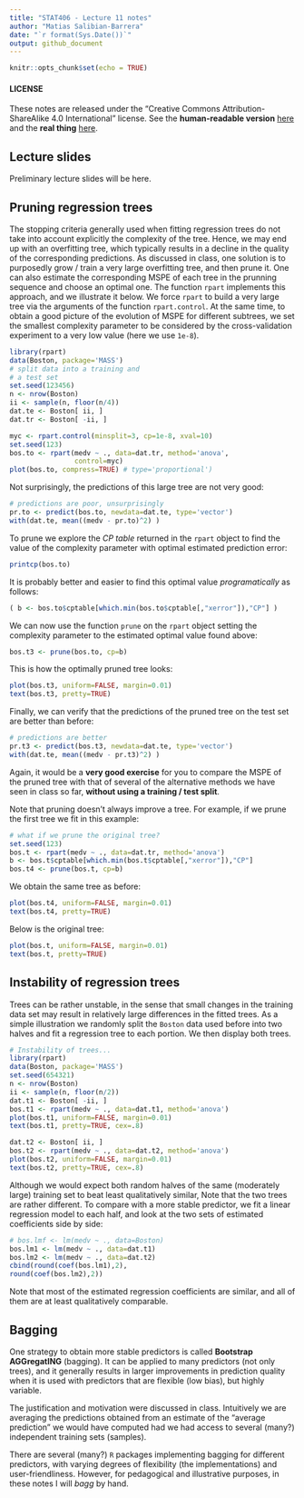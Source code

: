 ```yaml
---
title: "STAT406 - Lecture 11 notes"
author: "Matias Salibian-Barrera"
date: "`r format(Sys.Date())`"
output: github_document
---
```


```r
knitr::opts_chunk$set(echo = TRUE)
```

#### LICENSE
These notes are released under the 
"Creative Commons Attribution-ShareAlike 4.0 International" license. 
See the **human-readable version** [here](https://creativecommons.org/licenses/by-sa/4.0/)
and the **real thing** [here](https://creativecommons.org/licenses/by-sa/4.0/legalcode). 

## Lecture slides

Preliminary lecture slides will be here. 

## Pruning regression trees

The stopping criteria generally used when fitting regression trees do not
take into account explicitly the complexity of the tree. Hence, we 
may end up with an overfitting tree, which typically results in 
a decline in the quality of the corresponding predictions. As discussed
in class, one solution is to purposedly grow / train a very large overfitting
tree, and then prune it. One can also estimate the corresponding MSPE
of each tree in the prunning sequence and choose an optimal one. 
The function `rpart` implements this approach, and we illustrate it
below. We force `rpart` to build a very large tree via the arguments
of the function `rpart.control`. At the same time, to obtain a good
picture of the evolution of MSPE for different subtrees, we set the smallest 
complexity parameter to be considered by the cross-validation
experiment to a very low value (here we use `1e-8`).
```r
library(rpart)
data(Boston, package='MASS')
# split data into a training and
# a test set
set.seed(123456) 
n <- nrow(Boston)
ii <- sample(n, floor(n/4))
dat.te <- Boston[ ii, ]
dat.tr <- Boston[ -ii, ]

myc <- rpart.control(minsplit=3, cp=1e-8, xval=10)
set.seed(123)
bos.to <- rpart(medv ~ ., data=dat.tr, method='anova',
                control=myc)
plot(bos.to, compress=TRUE) # type='proportional')
```

Not surprisingly, the predictions of this large tree are 
not very good:
```r
# predictions are poor, unsurprisingly
pr.to <- predict(bos.to, newdata=dat.te, type='vector')
with(dat.te, mean((medv - pr.to)^2) )
```

To prune we explore the *CP table* returned in the
`rpart` object to find the value of the complexity
parameter with optimal estimated prediction error:  
```r
printcp(bos.to)
```
It is probably better and easier to find this 
optimal value *programatically* as follows: 
```r
( b <- bos.to$cptable[which.min(bos.to$cptable[,"xerror"]),"CP"] )
```

We can now use the function 
`prune` on the `rpart` object setting the complexity parameter
to the estimated optimal value found above:
```r
bos.t3 <- prune(bos.to, cp=b)
```
This is how the optimally pruned tree looks:

```r
plot(bos.t3, uniform=FALSE, margin=0.01)
text(bos.t3, pretty=TRUE)
```

Finally, we can verify that the predictions of the pruned 
tree on the test set are better than before:
```r
# predictions are better
pr.t3 <- predict(bos.t3, newdata=dat.te, type='vector')
with(dat.te, mean((medv - pr.t3)^2) )
```

Again, it would be a **very good exercise** for you to 
compare the MSPE of the pruned tree with that of several
of the alternative methods we have seen in class so far,
**without using a training / test split**. 

Note that pruning doesn't always improve a tree. For example, 
if we prune the first tree we fit in this example:
```r
# what if we prune the original tree?
set.seed(123)
bos.t <- rpart(medv ~ ., data=dat.tr, method='anova')
b <- bos.t$cptable[which.min(bos.t$cptable[,"xerror"]),"CP"]
bos.t4 <- prune(bos.t, cp=b)
```
We obtain the same tree as before:

```r
plot(bos.t4, uniform=FALSE, margin=0.01)
text(bos.t4, pretty=TRUE)
```

Below is the original tree:

```r
plot(bos.t, uniform=FALSE, margin=0.01)
text(bos.t, pretty=TRUE)
```


## Instability of regression trees 

Trees can be rather unstable, in the sense that small changes in the
training data set may result in relatively large differences in the
fitted trees. As a simple illustration we randomly split the 
`Boston` data used before into two halves and fit a regression
tree to each portion. We then display both trees.

```r
# Instability of trees...
library(rpart)
data(Boston, package='MASS')
set.seed(654321)
n <- nrow(Boston)
ii <- sample(n, floor(n/2))
dat.t1 <- Boston[ -ii, ]
bos.t1 <- rpart(medv ~ ., data=dat.t1, method='anova')
plot(bos.t1, uniform=FALSE, margin=0.01)
text(bos.t1, pretty=TRUE, cex=.8)
```

```r
dat.t2 <- Boston[ ii, ]
bos.t2 <- rpart(medv ~ ., data=dat.t2, method='anova')
plot(bos.t2, uniform=FALSE, margin=0.01)
text(bos.t2, pretty=TRUE, cex=.8)
```

Although we would expect both random halves of the same (moderately large) 
training set to beat least qualitatively similar, 
Note that the two trees are rather different. 
To compare with a more stable predictor, we fit a linear
regression model to each half, and look at the two sets of estimated
coefficients side by side:
```r
# bos.lmf <- lm(medv ~ ., data=Boston)
bos.lm1 <- lm(medv ~ ., data=dat.t1)
bos.lm2 <- lm(medv ~ ., data=dat.t2)
cbind(round(coef(bos.lm1),2),
round(coef(bos.lm2),2))
```
Note that most of the estimated regression coefficients are 
similar, and all of them are at least qualitatively comparable. 

## Bagging

One strategy to obtain more stable predictors is called
**Bootstrap AGGregatING** (bagging). It can be applied to
many predictors (not only trees), and it generally results
in larger improvements in prediction quality when it is used with predictors
that are flexible (low bias), but highly variable.

The justification and motivation were discussed in class. Intuitively
we are averaging the predictions obtained from an estimate of the 
"average prediction" we would have computed had we had access to 
several (many?) independent training sets (samples). 

There are several (many?) `R` packages implementing
bagging for different predictors, with varying degrees of 
flexibility (the implementations) and user-friendliness. 
However, for pedagogical and illustrative purposes, in these notes I will
*bagg* by hand.

<!-- ### Bagging by hand -->

<!-- Again, to simplify the discussion and presentation, in order to evaluate  -->
<!-- prediction quality I will split the  -->
<!-- data (`Boston`) into a training and a test set. We do this now: -->
<!-- ```{r bag1, fig.width=5, fig.height=5, message=FALSE, warning=FALSE} -->
<!-- set.seed(123456) -->
<!-- n <- nrow(Boston) -->
<!-- ii <- sample(n, floor(n/4)) -->
<!-- dat.te <- Boston[ ii, ] -->
<!-- dat.tr <- Boston[ -ii, ] -->
<!-- ``` -->
<!-- I will now train $N = 5$ trees and average their predictions.  -->
<!-- Note that, in order to illustrate the process more -->
<!-- clearly, I will compute and store the $N \times n_e$ -->
<!-- predictions, where $n_e$ denotes the number of observations in  -->
<!-- the test set. This is not the best (most efficient) way of implementing *bagging*, -->
<!-- but the main purpose here is to understand **what** we are doing. Also note that -->
<!-- an alternative (better in terms of reusability of the -->
<!-- ensamble, but maybe still not the most efficient option) would be -->
<!-- to store the $N$ trees directly. This would also allow for -->
<!-- more elegant and easy to read code. Once again, this approach  -->
<!-- will be sacrificed in the altar of clarity of presentation and  -->
<!-- pedagogy (but do try it yourself!) -->

<!-- First create an array where we will store all the predictions: -->
<!-- ```{r bag2, fig.width=5, fig.height=5, message=FALSE, warning=FALSE} -->
<!-- N <- 5 -->
<!-- myps <- array(NA, dim=c(nrow(dat.te), N)) -->
<!-- con <- rpart.control(minsplit=3, cp=1e-3, xval=1) -->
<!-- ``` -->
<!-- The last object (`con`) contains my options to train large -->
<!-- (potentially overfitting) trees.  -->
<!-- ```{r bag3, fig.width=5, fig.height=5, message=FALSE, warning=FALSE} -->
<!-- n.tr <- nrow(dat.tr) -->
<!-- set.seed(123456) -->
<!-- for(j in 1:N) { -->
<!--   ii <- sample(n.tr, replace=TRUE) -->
<!--   tmp <- rpart(medv ~ ., data=dat.tr[ii, ], method='anova', control=con) -->
<!--   myps[,j] <- predict(tmp, newdata=dat.te, type='vector') -->
<!-- } -->
<!-- pr.bagg <- rowMeans(myps) -->
<!-- with(dat.te, mean( (medv - pr.bagg)^2 ) ) -->
<!-- ``` -->
<!-- And compare with predictions from the pruned tree, and the -->
<!-- ones from other predictors discussed in the previous note: -->
<!-- ```{r bag4, fig.width=5, fig.height=5, message=FALSE, warning=FALSE} -->
<!-- myc <- rpart.control(minsplit=3, cp=1e-8, xval=10) -->
<!-- set.seed(123) -->
<!-- bos.to <- rpart(medv ~ ., data=dat.tr, method='anova', -->
<!--                 control=myc) -->
<!-- b <- bos.to$cptable[which.min(bos.to$cptable[,"xerror"]),"CP"] -->
<!-- bos.t3 <- prune(bos.to, cp=b) -->
<!-- pr.t3 <- predict(bos.t3, newdata=dat.te, type='vector') -->
<!-- with(dat.te, mean((medv - pr.t3)^2) ) -->
<!-- ``` -->

<!-- What if we *bagg* $N = 10$ trees?  -->
<!-- ```{r bag10, fig.width=5, fig.height=5, message=FALSE, warning=FALSE, echo=FALSE} -->
<!-- N <- 10 -->
<!-- myps <- array(NA, dim=c(nrow(dat.te), N)) -->
<!-- n.tr <- nrow(dat.tr) -->
<!-- set.seed(123456) -->
<!-- for(j in 1:N) { -->
<!--   ii <- sample(n.tr, replace=TRUE) -->
<!--   tmp <- rpart(medv ~ ., data=dat.tr[ii, ], method='anova', control=con) -->
<!--   myps[,j] <- predict(tmp, newdata=dat.te, type='vector') -->
<!-- } -->
<!-- pr.bagg <- rowMeans(myps) -->
<!-- with(dat.te, mean( (medv - pr.bagg)^2 ) ) -->
<!-- ``` -->
<!-- or $N = 100$ trees?  -->
<!-- ```{r bag100, fig.width=5, fig.height=5, message=FALSE, warning=FALSE, echo=FALSE} -->
<!-- N <- 100 -->
<!-- myps <- array(NA, dim=c(nrow(dat.te), N)) -->
<!-- n.tr <- nrow(dat.tr) -->
<!-- set.seed(123456) -->
<!-- for(j in 1:N) { -->
<!--   ii <- sample(n.tr, replace=TRUE) -->
<!--   tmp <- rpart(medv ~ ., data=dat.tr[ii, ], method='anova', control=con) -->
<!--   myps[,j] <- predict(tmp, newdata=dat.te, type='vector') -->
<!-- } -->
<!-- pr.bagg <- rowMeans(myps) -->
<!-- with(dat.te, mean( (medv - pr.bagg)^2 ) ) -->
<!-- ``` -->
<!-- or $N = 1000$ trees?  -->
<!-- ```{r bag1000, fig.width=5, fig.height=5, message=FALSE, warning=FALSE, echo=FALSE} -->
<!-- N <- 1000 -->
<!-- myps <- array(NA, dim=c(nrow(dat.te), N)) -->
<!-- n.tr <- nrow(dat.tr) -->
<!-- set.seed(123456) -->
<!-- for(j in 1:N) { -->
<!--   ii <- sample(n.tr, replace=TRUE) -->
<!--   tmp <- rpart(medv ~ ., data=dat.tr[ii, ], method='anova', control=con) -->
<!--   myps[,j] <- predict(tmp, newdata=dat.te, type='vector') -->
<!-- } -->
<!-- pr.bagg <- rowMeans(myps) -->
<!-- with(dat.te, mean( (medv - pr.bagg)^2 ) ) -->
<!-- ``` -->

<!-- Should we consider higher values of $N$? How about other -->
<!-- training / test splits? Should we use CV instead?  -->

<!-- Another split: -->
<!-- ```{r anothersplit, fig.width=5, fig.height=5, message=FALSE, warning=FALSE, echo=FALSE} -->
<!-- set.seed(123) -->
<!-- n <- nrow(Boston) -->
<!-- ii <- sample(n, floor(n/4)) -->
<!-- dat.te <- Boston[ ii, ] -->
<!-- dat.tr <- Boston[ -ii, ] -->
<!-- for(N in c(5, 10, 100, 1000)) { -->
<!-- myps <- array(NA, dim=c(nrow(dat.te), N)) -->
<!-- n.tr <- nrow(dat.tr) -->
<!-- set.seed(123456) -->
<!-- for(j in 1:N) { -->
<!--   ii <- sample(n.tr, replace=TRUE) -->
<!--   tmp <- rpart(medv ~ ., data=dat.tr[ii, ], method='anova', control=con) -->
<!--   myps[,j] <- predict(tmp, newdata=dat.te, type='vector') -->
<!-- } -->
<!-- pr.bagg <- rowMeans(myps) -->
<!-- print(c(N, with(dat.te, mean( (medv - pr.bagg)^2 ) ))) -->
<!-- } -->
<!-- ``` -->

<!-- Similar conclusion: increasing $N$ helps, but the improvement  -->
<!-- becomes smaller, while the computational cost keeps increasing.  -->

<!-- ### Bagging a regression spline -->

<!-- Bagging does not provide much of an advantage when applied to linear -->
<!-- predictors (can you explain why?) Nevertheless, let us try it on the `lidar` data,  -->
<!-- which, as we did before, we randomly split into a training and test set: -->
<!-- ```{r bagsplines, fig.width=5, fig.height=5, message=FALSE, warning=FALSE} -->
<!-- data(lidar, package='SemiPar') -->
<!-- set.seed(123456) -->
<!-- n <- nrow(lidar) -->
<!-- ii <- sample(n, floor(n/5)) -->
<!-- lid.te <- lidar[ ii, ] -->
<!-- lid.tr <- lidar[ -ii, ] -->
<!-- ``` -->
<!-- Now fit a cubic spline, and estimate the MSPE using the test set: -->
<!-- ```{r bagsplines2, fig.width=5, fig.height=5, message=FALSE, warning=FALSE} -->
<!-- library(splines) -->
<!-- a <- lm(logratio ~ bs(x=range, df=10, degree=3), data=lid.tr)  -->
<!-- oo <- order(lid.tr$range) -->
<!-- pr.of <- predict(a, newdata=lid.te) -->
<!-- mean( (lid.te$logratio - pr.of)^2 ) -->
<!-- ``` -->
<!-- We build an ensemble of 10 fits and estimate the corresponding -->
<!-- MSPE using the test set: -->
<!-- ```{r bagsplines3, fig.width=5, fig.height=5, message=FALSE, warning=FALSE} -->
<!-- N <- 10 # 5 500 1500 -->
<!-- myps <- matrix(NA, nrow(lid.te), N) -->
<!-- set.seed(123456) -->
<!-- n.tr <- nrow(lid.tr) -->
<!-- for(i in 1:N) { -->
<!--   ii <- sample(n.tr, replace=TRUE) -->
<!--   a.b <- lm(logratio ~ bs(x=range, df=10, degree=3), data=lid.tr[ii,])  -->
<!--   myps[,i] <- predict(a.b, newdata=lid.te) -->
<!-- } -->
<!-- pr.ba <- rowMeans(myps)# , na.rm=TRUE) -->
<!-- mean( (lid.te$logratio - pr.ba)^2 ) -->
<!-- ``` -->




<!-- Using smoothing splines? -->


<!-- ```{r bagsmooth, fig.width=5, fig.height=5, message=FALSE, warning=FALSE} -->
<!-- a <- smooth.spline(x = lid.tr$range, y = lid.tr$logratio, cv = TRUE, all.knots = TRUE) -->
<!-- pr.of <- predict(a, x=lid.te$range)$y -->
<!-- mean( (lid.te$logratio - pr.of)^2 ) -->
<!-- ``` -->
<!-- Using ensemble of 10: -->
<!-- ```{r bagsmooth2, fig.width=5, fig.height=5, message=FALSE, warning=FALSE, echo=FALSE} -->
<!-- N <- 10 # 5 500 1500 -->
<!-- myps <- matrix(NA, nrow(lid.te), N) -->
<!-- set.seed(123456) -->
<!-- n.tr <- nrow(lid.tr) -->
<!-- for(i in 1:N) { -->
<!--   ii <- sample(n.tr, replace=TRUE) -->
<!--   a.b <- smooth.spline(x = lid.tr$range[ii], y = lid.tr$logratio[ii], cv = TRUE, all.knots = TRUE) -->
<!--   myps[,i] <- predict(a.b, x=lid.te$range)$y -->
<!-- } -->
<!-- pr.ba <- rowMeans(myps)# , na.rm=TRUE) -->
<!-- mean( (lid.te$logratio - pr.ba)^2 ) -->
<!-- ``` -->



